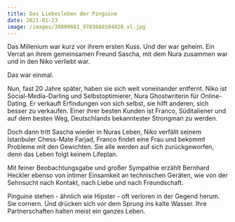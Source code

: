 ```yaml
---
title: Das Liebesleben der Pinguine
date: 2021-01-23
image: /images/39809681_9783608504828_xl.jpg
---
```

Das Millenium war kurz vor ihrem ersten Kuss. Und der war geheim. Ein Verrat an ihrem gemeinsamen Freund Sascha, mit dem Nura zusammen war und in den Niko verliebt war. 

Das war einmal.

Nun, fast 20 Jahre später, haben sie sich weit voneinander entfernt. Niko ist Social-Media-Darling und Selbstoptimierer, Nura Ghostwriterin für Online-Dating. Er verkauft Erfindungen von sich selbst, sie hilft anderen, sich besser zu verkaufen. Einer ihrer besten Kunden ist Franco, Süditaliener und auf dem besten Weg, Deutschlands bekanntester Strongman zu werden.

Doch dann tritt Sascha wieder in Nuras Leben, Niko verfällt seinem Istanbuler Chess-Mate Farjad, Franco findet eine Frau und bekommt Probleme mit den Gewichten. Sie alle werden auf sich zurückgeworfen, denn das Leben folgt keinem Lifeplan. 

Mit feiner Beobachtungsgabe und großer Sympathie erzählt Bernhard Heckler ebenso von intimer Einsamkeit an technischen Geräten, wie von der Sehnsucht nach Kontakt, nach Liebe und nach Freundschaft.

Pinguine stehen - ähnlich wie Hipster - oft verloren in der Gegend herum. Sie cornern. Und drücken sich vor dem Sprung ins kalte Wasser. Ihre Partnerschaften halten meist ein ganzes Leben.